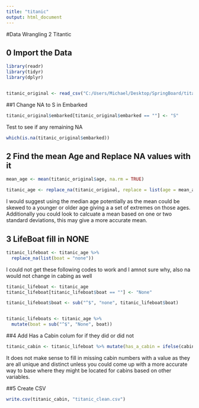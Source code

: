 ```yaml
---
title: "titanic"
output: html_document
---
```



#Data Wrangling 2 Titantic


## 0 Import the Data
```r
library(readr)
library(tidyr)
library(dplyr)


titanic_original <- read_csv("C:/Users/Michael/Desktop/SpringBoard/titanic_original.csv")
```


##1 Change NA to S in Embarked


```r
titanic_original$embarked[titanic_original$embarked == ""] <- "S"
```

Test to see if any remaining NA

```r
which(is.na(titanic_original$embarked))
```

## 2 Find the mean Age and Replace NA values with it

```r
mean_age <- mean(titanic_original$age, na.rm = TRUE)

titanic_age <- replace_na(titanic_original, replace = list(age = mean_age))
```


I would suggest using the median age potentially as the mean could be skewed to a younger or older age giving a a set of extremes on those ages. Additionally you could look to calcuate a mean based on one or two standard deviations, this may give a more accurate mean.


## 3 LifeBoat fill in NONE

```r
titanic_lifeboat <- titanic_age %>%
  replace_na(list(boat = "none"))
```



I could not get these following codes to work and I amnot sure why, also na would not change in cabing as well

```r
titanic_lifeboat <- titanic_age 
titanic_lifeboat[titanic_lifeboat$boat == ""] <- "None"

titanic_lifeboat$boat <- sub("^$", "none", titanic_lifeboat$boat)


titanic_lifeboats <- titanic_age %>%
  mutate(boat = sub("^$", "None", boat))  
```

  
##4 Add Has a Cabin colum for if they did or did not


```r
titanic_cabin <- titanic_lifeboat %>% mutate(has_a_cabin = ifelse(cabin == "", "0", "1") )
```

It does not make sense to fill in missing cabin numbers with a value as they are all
unique and distinct unless you could come up with a more accurate way to base where they
might be located for cabins based on other variables.

##5 Create CSV

```r
write.csv(titanic_cabin, "titanic_clean.csv")
```

